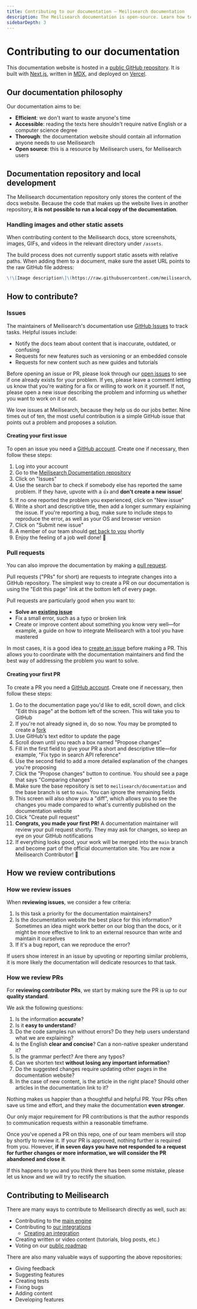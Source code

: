 ```yaml
---
title: Contributing to our documentation — Meilisearch documentation
description: The Meilisearch documentation is open-source. Learn how to help make it even better.
sidebarDepth: 3
---
```


# Contributing to our documentation

This documentation website is hosted in a [public GitHub repository](https://github.com/meilisearch/documentation). It is built with [Next.js](https://nextjs.org), written in [MDX](https://mdxjs.com), and deployed on [Vercel](https://www.vercel.com).

## Our documentation philosophy

Our documentation aims to be:

- **Efficient**: we don't want to waste anyone's time
- **Accessible**: reading the texts here shouldn't require native English or a computer science degree
- **Thorough**: the documentation website should contain all information anyone needs to use Meilisearch
- **Open source**: this is a resource by Meilisearch users, for Meilisearch users

## Documentation repository and local development

The Meilisearch documentation repository only stores the content of the docs website. Because the code that makes up the website lives in another repository, **it is not possible to run a local copy of the documentation**.

### Handling images and other static assets

When contributing content to the Meilisearch docs, store screenshots, images, GIFs, and videos in the relevant directory under `/assets`. 

The build process does not currently support static assets with relative paths. When adding them to a document, make sure the asset URL points to the raw GitHub file address:

```markdown
\!\[Image description\]\(https://raw.githubusercontent.com/meilisearch/documentation/[branch_name]/assets/images/[guide_name]/diagram.png\)
```

## How to contribute?

### Issues

The maintainers of Meilisearch's documentation use [GitHub Issues](https://github.com/meilisearch/documentation/issues/new) to track tasks. Helpful issues include:

- Notify the docs team about content that is inaccurate, outdated, or confusing
- Requests for new features such as versioning or an embedded console
- Requests for new content such as new guides and tutorials

Before opening an issue or PR, please look through our [open issues](https://github.com/meilisearch/documentation/issues) to see if one already exists for your problem. If yes, please leave a comment letting us know that you're waiting for a fix or willing to work on it yourself. If not, please open a new issue describing the problem and informing us whether you want to work on it or not.

We love issues at Meilisearch, because they help us do our jobs better. Nine times out of ten, the most useful contribution is a simple GitHub issue that points out a problem and proposes a solution.

#### Creating your first issue

To open an issue you need a [GitHub account](https://github.com). Create one if necessary, then follow these steps:

1. Log into your account
2. Go to the [Meilisearch Documentation repository](https://github.com/meilisearch/documentation)
3. Click on "Issues"
4. Use the search bar to check if somebody else has reported the same problem. If they have, upvote with a 👍 and **don't create a new issue**!
5. If no one reported the problem you experienced, click on "New issue"
6. Write a short and descriptive title, then add a longer summary explaining the issue. If you're reporting a bug, make sure to include steps to reproduce the error, as well as your OS and browser version
7. Click on "Submit new issue"
8. A member of our team should [get back to you](#how-we-review-contributions) shortly
9. Enjoy the feeling of a job well done! 🎉

### Pull requests

You can also improve the documentation by making a [pull request](https://docs.github.com/en/github/collaborating-with-issues-and-pull-requests/about-pull-requests).

Pull requests ("PRs" for short) are requests to integrate changes into a GitHub repository. The simplest way to create a PR on our documentation is using the "Edit this page" link at the bottom left of every page.

Pull requests are particularly good when you want to:

- **Solve an [existing issue](https://github.com/meilisearch/documentation/issues)**
- Fix a small error, such as a typo or broken link
- Create or improve content about something you know very well—for example, a guide on how to integrate Meilisearch with a tool you have mastered

In most cases, it is a good idea to [create an issue](#creating-your-first-issue) before making a PR. This allows you to coordinate with the documentation maintainers and find the best way of addressing the problem you want to solve.

#### Creating your first PR

To create a PR you need a [GitHub account](https://github.com). Create one if necessary, then follow these steps:

1. Go to the documentation page you'd like to edit, scroll down, and click "Edit this page" at the bottom left of the screen. This will take you to GitHub
2. If you're not already signed in, do so now. You may be prompted to create a [fork](https://docs.github.com/en/github/getting-started-with-github/fork-a-repo)
3. Use GitHub's text editor to update the page
4. Scroll down until you reach a box named "Propose changes"
5. Fill in the first field to give your PR a short and descriptive title—for example, "Fix typo in search API reference"
6. Use the second field to add a more detailed explanation of the changes you're proposing
7. Click the "Propose changes" button to continue. You should see a page that says "Comparing changes"
8. Make sure the base repository is set to `meilisearch/documentation` and the base branch is set to `main`. You can ignore the remaining fields
9. This screen will also show you a "diff", which allows you to see the changes you made compared to what's currently published on the documentation website
10. Click "Create pull request"
11. **Congrats, you made your first PR!** A documentation maintainer will review your pull request shortly. They may ask for changes, so keep an eye on your GitHub notifications
12. If everything looks good, your work will be merged into the `main` branch and become part of the official documentation site. You are now a Meilisearch Contributor! 🚀

## How we review contributions

### How we review issues

When **reviewing issues**, we consider a few criteria:

1. Is this task a priority for the documentation maintainers?
2. Is the documentation website the best place for this information? Sometimes an idea might work better on our blog than the docs, or it might be more effective to link to an external resource than write and maintain it ourselves
3. If it's a bug report, can we reproduce the error?

If users show interest in an issue by upvoting or reporting similar problems, it is more likely the documentation will dedicate resources to that task.

### How we review PRs

For **reviewing contributor PRs**, we start by making sure the PR is up to our **quality standard**.

We ask the following questions:

1. Is the information **accurate**?
2. Is it **easy to understand**?
3. Do the code samples run without errors? Do they help users understand what we are explaining?
4. Is the English **clear and concise**? Can a non-native speaker understand it?
5. Is the grammar perfect? Are there any typos?
6. Can we shorten text **without losing any important information**?
7. Do the suggested changes require updating other pages in the documentation website?
8. In the case of new content, is the article in the right place? Should other articles in the documentation link to it?

Nothing makes us happier than a thoughtful and helpful PR. Your PRs often save us time and effort, and they make the documentation **even stronger**.

Our only major requirement for PR contributions is that the author responds to communication requests within a reasonable timeframe.

Once you've opened a PR on this repo, one of our team members will stop by shortly to review it. If your PR is approved, nothing further is required from you. However, **if in seven days you have not responded to a request for further changes or more information, we will consider the PR abandoned and close it**.

If this happens to you and you think there has been some mistake, please let us know and we will try to rectify the situation.

## Contributing to Meilisearch

There are many ways to contribute to Meilisearch directly as well, such as:

- Contributing to the [main engine](https://github.com/meilisearch/meilisearch/blob/main/CONTRIBUTING.md)
- Contributing to [our integrations](https://github.com/meilisearch/integration-guides)
  - [Creating an integration](https://github.com/meilisearch/integration-guides/blob/main/resources/build-integration.md)
- Creating written or video content (tutorials, blog posts, etc.)
- Voting on our [public roadmap](https://roadmap.meilisearch.com/tabs/5-ideas)

There are also many valuable ways of supporting the above repositories:

- Giving feedback
- Suggesting features
- Creating tests
- Fixing bugs
- Adding content
- Developing features
